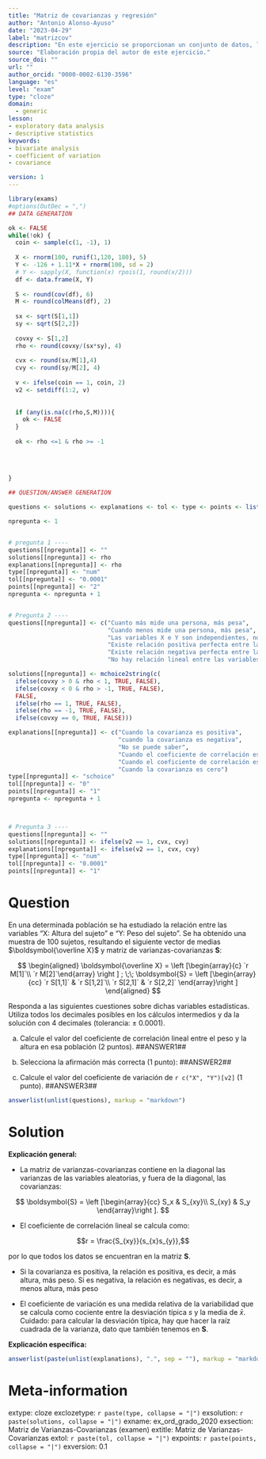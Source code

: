 ```yaml
---
title: "Matriz de covarianzas y regresión"
author: "Antonio Alonso-Ayuso"
date: "2023-04-29"
label: "matrizcov"
description: "En este ejercicio se proporcionan un conjunto de datos, las medias de sus variables y la matriz de varianzas covarianzas. Se hacen preguntas relativas al coeficiente de correlación, coeficiente de variación y la relación entre las variables de la tabla de datos."
source: "Elaboración propia del autor de este ejercicio."
source_doi: ""
url: ""
author_orcid: "0000-0002-6130-3596"
language: "es"
level: "exam"
type: "cloze"
domain: 
  - generic
lesson:
- exploratory data analysis
- descriptive statistics
keywords: 
- bivariate analysis
- coefficient of variation
- covariance

version: 1
---
```

  
  
  
```r
library(exams)
#options(OutDec = ",")
## DATA GENERATION

ok <- FALSE
while(!ok) {
  coin <- sample(c(1, -1), 1)
  
  X <- rnorm(100, runif(1,120, 180), 5)
  Y <- -126 + 1.11*X + rnorm(100, sd = 2)
  # Y <- sapply(X, function(x) rpois(1, round(x/2)))
  df <- data.frame(X, Y)
  
  S <- round(cov(df), 6)
  M <- round(colMeans(df), 2)
  
  sx <- sqrt(S[1,1])
  sy <- sqrt(S[2,2])
  
  covxy <- S[1,2]
  rho <- round(covxy/(sx*sy), 4)
  
  cvx <- round(sx/M[1],4)
  cvy <- round(sy/M[2], 4)
  
  v <- ifelse(coin == 1, coin, 2)
  v2 <- setdiff(1:2, v)
  
  
  if (any(is.na(c(rho,S,M)))){
    ok <- FALSE
  }
  
  ok <- rho <=1 & rho >= -1
  
  
  
  
}

## QUESTION/ANSWER GENERATION

questions <- solutions <- explanations <- tol <- type <- points <- list()

npregunta <- 1


# pregunta 1 ----
questions[[npregunta]] <- ""
solutions[[npregunta]] <- rho
explanations[[npregunta]] <- rho
type[[npregunta]] <- "num"
tol[[npregunta]] <- "0.0001"
points[[npregunta]] <- "2"
npregunta <- npregunta + 1


# Pregunta 2 ----
questions[[npregunta]] <- c("Cuanto más mide una persona, más pesa",
                            "Cuando menos mide una persona, más pesa",
                            "Las variables X e Y son independientes, no hay relación entre el peso y la altura",
                            "Existe relación positiva perfecta entre las variables",
                            "Existe relación negativa perfecta entre las variables",
                            "No hay relación lineal entre las variables X e Y")

solutions[[npregunta]] <- mchoice2string(c(
  ifelse(covxy > 0 & rho < 1, TRUE, FALSE),
  ifelse(covxy < 0 & rho > -1, TRUE, FALSE),
  FALSE,
  ifelse(rho == 1, TRUE, FALSE),
  ifelse(rho == -1, TRUE, FALSE),
  ifelse(covxy == 0, TRUE, FALSE)))

explanations[[npregunta]] <- c("Cuando la covarianza es positiva",
                               "cuando la covarianza es negativa",
                               "No se puede saber",
                               "Cuando el coeficiente de correlación es 1",
                               "Cuando el coeficiente de correlación es -1",
                               "Cuando la covarianza es cero")  
type[[npregunta]] <- "schoice"
tol[[npregunta]] <- "0"
points[[npregunta]] <- "1"
npregunta <- npregunta + 1



# Pregunta 3 ----
questions[[npregunta]] <- ""
solutions[[npregunta]] <- ifelse(v2 == 1, cvx, cvy)
explanations[[npregunta]] <- ifelse(v2 == 1, cvx, cvy)
type[[npregunta]] <- "num"
tol[[npregunta]] <- "0.0001"
points[[npregunta]] <- "1"


```


Question
========
  
  
En una determinada población se ha estudiado la relación entre las variables "X: Altura del sujeto" e
"Y: Peso del sujeto". 
Se ha obtenido una muestra de 100 sujetos, resultando el siguiente vector de medias $\boldsymbol{\overline X}$
  y matriz de varianzas-covarianzas $\boldsymbol{S}$:
  
  $$
  \begin{aligned}
\boldsymbol{\overline X} = \left [\begin{array}{c} `r M[1]`\\
                                  `r M[2]`\end{array}
                                  \right ] ; \;\;
\boldsymbol{S} = \left [\begin{array}{cc}
                        `r S[1,1]` & `r S[1,2]`\\
                        `r S[2,1]` & `r S[2,2]`
                        \end{array}\right ]
\end{aligned}
$$
  
Responda a las siguientes cuestiones sobre dichas variables estadísticas. Utiliza todos los decimales posibles en los cálculos intermedios y da la solución con 4 decimales (tolerancia: $\pm$ 0.0001).

a. Calcule el valor del coeficiente de correlación lineal entre el peso y la altura en esa población (2 puntos).
##ANSWER1##

b. Selecciona la afirmación más correcta (1 punto):
  ##ANSWER2##
  
  c. Calcule el valor del coeficiente de variación de `r c("X", "Y")[v2]` (1 punto).
##ANSWER3##


```r
answerlist(unlist(questions), markup = "markdown")
```


Solution
========
  
  
  **Explicación general:**
  
  * La matriz de varianzas-covarianzas contiene en la diagonal las varianzas de las variables aleatorias, y fuera de la diagonal, las covarianzas:
  
  $$
  \boldsymbol{S} = \left [\begin{array}{cc}
                          S_x & S_{xy}\\
                          S_{xy} & S_y
                          \end{array}\right ].
$$
  
  * El coeficiente de correlación lineal se calcula como:
  
  $$r = \frac{S_{xy}}{s_{x}s_{y}},$$
  
  por lo que todos los datos se encuentran en la matriz $\boldsymbol{S}$.

* Si la covarianza es positiva, la relación es positiva, es decir, a más altura, más peso.
Si es negativa, la relación es negativas, es decir, a menos altura, más peso

* El coeficiente de variación es una medida relativa de la variabilidad que se calcula como cociente entre la
desviación típica $s$ y la media de $\bar x$. Cuidado: para calcular la desviación típica, hay que hacer la raíz cuadrada de la varianza, dato que también tenemos en $\boldsymbol{S}$.


**Explicación específica:**
  
```r
answerlist(paste(unlist(explanations), ".", sep = ""), markup = "markdown")
```


Meta-information
================
extype: cloze
exclozetype: `r paste(type, collapse = "|")`
exsolution: `r paste(solutions, collapse = "|")`
exname: ex_ord_grado_2020
exsection: Matriz de Varianzas-Covarianzas (examen)
extitle: Matriz de Varianzas-Covarianzas
extol: `r paste(tol, collapse = "|")`
expoints: `r paste(points, collapse = "|")`
exversion: 0.1
